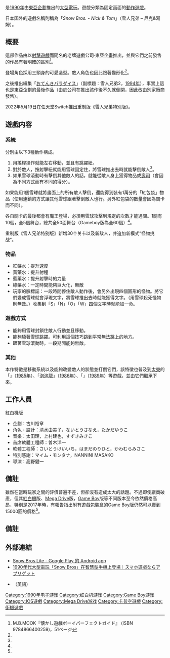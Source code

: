{{not|敲冰块}}
{{NoteTA
| G1=Games
}}
{{Infobox video game
| title = 雪人兄弟
| japanese = スノーブラザーズ
| english = Snow Bros.
| image =
| caption =
| developer = [[東亞企劃|東亞企劃]]<br />[[CRT_Games|CRT Games]]<small>（任天堂Switch）</small>
| publisher = 東亞企劃<br />[[Tengen|Tengen]]<small>（Mega Drive）</small><br />{{le|大元媒体|Daewon Media}}<small>（任天堂Switch）</small>
| designer =
| release = {{Infobox VG/C|1990年|'''街机'''<br />1990年<br />'''红白机'''<br />1991年<br />'''Mega Drive'''<br />1993年<br />'''iOS'''<br />2012年4月5日<br />'''任天堂Switch'''<br />2022年5月19日}}
| genre = [[平台游戏|平台]]
| modes = 单人、多人
| cabinet = 立式
| arcade system =
| display = [[位图|位图]]，标准分辨率，水平
| platforms = [[街机|街机]]、[[红白机|红白机]]、[[Game_Boy|Game Boy]]、[[Mega_Drive|Mega Drive]]、[[Amiga|Amiga]]、[[iOS|iOS]]、[[Android|Android]]、[[任天堂Switch|任天堂Switch]]
}}

{{Vgname|雪人兄弟|ja=スノーブラザーズ|en=Snow Bros.}}是[[1990年|1990年]]由[[東亞企劃|東亞企劃]]推出的[[大型電玩|大型電玩]]。遊戲分類為固定画面的[[動作遊戲|動作遊戲]]。

日本国外的遊戲名稱則稱為「''Snow Bros. - Nick & Tom''」（雪人兄弟 – 尼克&湯姆）。

== 概要 ==
這部作品由以[[射擊遊戲|射擊遊戲]]而聞名的老牌遊戲公司‧東亞企畫推出，並與它們之前發售的作品有著明確的區別<ref name="natsukashiGB">M.B.MOOK『懐かし遊戲ボーイパーフェクトガイド』 (ISBN 9784866400259)，51ページ</ref>。

登場角色採用三頭身的可愛造型。敵人角色也因此跟著變形化<ref name="natsukashiGB"/>。

之後推出續集「[[おてんきパラダイス|おてんきパラダイス]]」（副標題：雪人兄弟2，[[1994年|1994年]]），事實上這也是東亞企劃的最後作品（由於公司在推出該作後不久就倒閉，因此改由別家廠商發售）。

2022年5月19日在任天堂Switch推出重制版《雪人兄弟特别版》。

== 遊戲内容 ==
=== 系統===
分別由以下3種動作構成。
#用搖桿操作就能左右移動，並且有跳躍紐。
#對於敵人，按射擊紐就能用雪球固定住，將雪球推出去時就能擊倒敵人<ref name="natsukashiGB"/>。
#如果雪球滾動時有擊倒其他敵人的話，就能從敵人身上獲得物品或[[壽司|壽司]]（會因為不同方式而有不同的得分）。

如果能用1個雪球就將畫面上的所有敵人擊倒，還能得到裝有1萬分的「紅包袋」物品（使用連鎖的方式讓其他雪球跟著擊倒敵人也行。另外紅包袋的數量會因為關卡而不同）。

各自關卡的最後都會有魔王登場，必須用雪球攻擊到規定的次數才能過關。1關有10個，全5個舞台，總共全50面舞台（Gameboy版為全60個）<ref name="natsukashiGB"/>。

重制版《雪人兄弟特别版》新增30个关卡以及新敌人，并追加新模式“怪物挑战”。

=== 物品 ===
*紅藥水：提升速度
*黃藥水：提升射程
*藍藥水：提升射擊時的力量
*綠藥水：一定時間能夠巨大化，無敵
*玩家的臉標誌：一段時間停住敵人動作後，會另外出現四個圓形的怪物。將它們變成雪球就會浮現文字，將雪球推出去時就能獲得文字。（用雪球殺死怪物則無效。）收集到「S」「N」「O」「W」四個文字時就能加一命。

=== 遊戲方式===
*能夠用雪球封鎖住敵人行動並且移動。
*能夠騎著雪球跳躍。可利用這個技巧跳到平常無法跳上的地方。
*跟著雪球滾動時，一段期間能夠無敵。

=== 其他 ===
本作特徵是移動系統以及能夠改變敵人的狀態並打倒它們，該特徵也普及到[[太東|太東]]的「{{le|仙境故事|The FairyLand Story}}」（[[1985年|1985年]]）、「[[泡泡龍_(1986年遊戲)|泡泡龍]]」（[[1986年|1986年]]）、「{{le|木匠兄弟|Don Doko Don}}」（[[1989年|1989年]]）等遊戲，並由它們繼承下來。

== 工作人員==
;紅白機版
*企劃：古川裕章
*角色・設計：清水由美子，ないとうさなえ，たかだゆうこ
*音樂：太田理，上村建也，すずきみきこ
*首席軟體工程師：曽木洋一
*軟體工程師：さいとうけいいち，はまだのりひと，かわむらみさこ
*特別感謝：マイム・モンタナ，NANNINI MASAKO
*導演：高野健一

== 備註 ==
雖然在當時玩家之間的評價普遍不差，但卻沒有造成太大的話題。不過即使廠商破產，但其[[紅白機|紅白機]]版、[[Mega_Drive|Mega Drive]]版，[[Game_Boy|Game Boy]]版等不同版本至今依然價格高昂，特別是2017年時，有報告指出附有遊戲包裝盒的Game Boy版仍然可以賣到15000圓的價格<ref name="natsukashiGB"/>。

== 備註 ==
{{Reflist}}

== 外部連結==
* [https://play.google.com/store/apps/details?id=org.cocos2dx.SnowBroslite&hl=ja Snow Bros Lite - Google Play 的 Android app]
* [https://web.archive.org/web/20160313122404/http://appget.com/c/news/1939/snowbros/ 1990年代大型電玩「Snow Bros」在智慧型手機上登場｜スマホ遊戲ならアプリゲット]
* {{MobyGames|id=/snow-bros-nick-tom|name=Snow Bros. Nick & Tom}}（英語）


{{DEFAULTSORT:Snow Bros}}
[[Category:1990年电子游戏|Category:1990年电子游戏]]
[[Category:红白机游戏|Category:红白机游戏]]
[[Category:Game_Boy游戏|Category:Game Boy游戏]]
[[Category:IOS遊戲|Category:IOS遊戲]]
[[Category:Mega_Drive游戏|Category:Mega Drive游戏]]
[[Category:卡普空遊戲|Category:卡普空遊戲]]
[[Category:街機遊戲|Category:街機遊戲]]